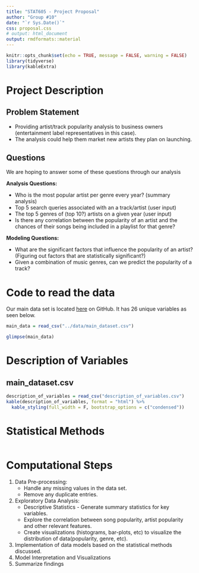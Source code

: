 ```yaml
---
title: "STAT605 - Project Proposal"
author: "Group #10"
date: "`r Sys.Date()`"
css: proposal.css
# output: html_document
output: rmdformats::material
---
```


```r
knitr::opts_chunk$set(echo = TRUE, message = FALSE, warning = FALSE)
library(tidyverse)
library(kableExtra)
```

# Project Description

## Problem Statement

+ Providing artist/track popularity analysis to business owners (entertainment label representatives in this case).
+ The analysis could help them market new artists they plan on launching.

## Questions
We are hoping to answer some of these questions through our analysis

__Analysis Questions:__

+ Who is the most popular artist per genre every year? (summary analysis)
+ Top 5 search queries associated with an a track/artist (user input)
+ The top 5 genres of (top 10?) artists on a given year (user input)
+ Is there any correlation between the popularity of an artist and the chances of their songs being included in a playlist for that genre?

__Modeling Questions:__

+ What are the significant factors that influence the popularity of an artist? (Figuring out factors that are statistically significant?)
+ Given a combination of music genres, can we predict the popularity of a track?



# Code to read the data

Our main data set is located [here](https://media.githubusercontent.com/media/NiharikaCNR/STAT605-Project/main/data/main_dataset.csv) on GitHub. It has 26 unique variables as seen below.

```r
main_data = read_csv("../data/main_dataset.csv")
```

```r
glimpse(main_data)
```

# Description of Variables

## main_dataset.csv

```r
description_of_variables = read_csv("description_of_variables.csv")
kable(description_of_variables, format = "html") %>%
  kable_styling(full_width = F, bootstrap_options = c("condensed"))
```

# Statistical Methods
```r
```

# Computational Steps

1. Data Pre-processing:
    + Handle any missing values in the data set.
    + Remove any duplicate entries.
2. Exploratory Data Analysis:
    + Descriptive Statistics - Generate summary statistics for key variables.
    + Explore the correlation between song popularity, artist popularity and other relevant features.
    + Create visualizations (histograms, bar-plots, etc) to visualize the distribution of data(popularity, genre, etc).
3. Implementation of data models based on the statistical methods discussed.
4. Model Interpretation and Visualizations
5. Summarize findings 

